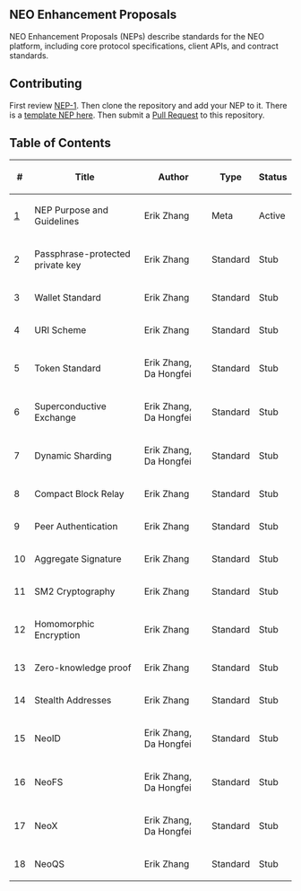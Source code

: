 ==NEO Enhancement Proposals==

NEO Enhancement Proposals (NEPs) describe standards for the NEO platform, including core protocol specifications, client APIs, and contract standards.

==Contributing==

First review [[nep-1.mediawiki|NEP-1]]. Then clone the repository and add your NEP to it. There is a [[nep-X.mediawiki|template NEP here]]. Then submit a [https://github.com/neo-project/proposals/pulls Pull Request] to this repository.

==Table of Contents==

{| class="wikitable sortable" style="width: auto; text-align: center; font-size: smaller; table-layout: fixed;"
!<nowiki>#</nowiki>
!Title
!Author
!Type
!Status
|-
| [[nep-1.mediawiki|1]]
| NEP Purpose and Guidelines
| Erik Zhang
| Meta
| Active
|-
| 2
| Passphrase-protected private key
| Erik Zhang
| Standard
| Stub
|-
| 3
| Wallet Standard
| Erik Zhang
| Standard
| Stub
|-
| 4
| URI Scheme
| Erik Zhang
| Standard
| Stub
|-
| 5
| Token Standard
| Erik Zhang, Da Hongfei
| Standard
| Stub
|-
| 6
| Superconductive Exchange
| Erik Zhang, Da Hongfei
| Standard
| Stub
|-
| 7
| Dynamic Sharding
| Erik Zhang, Da Hongfei
| Standard
| Stub
|-
| 8
| Compact Block Relay
| Erik Zhang
| Standard
| Stub
|-
| 9
| Peer Authentication
| Erik Zhang
| Standard
| Stub
|-
| 10
| Aggregate Signature
| Erik Zhang
| Standard
| Stub
|-
| 11
| SM2 Cryptography
| Erik Zhang
| Standard
| Stub
|-
| 12
| Homomorphic Encryption
| Erik Zhang
| Standard
| Stub
|-
| 13
| Zero-knowledge proof
| Erik Zhang
| Standard
| Stub
|-
| 14
| Stealth Addresses
| Erik Zhang
| Standard
| Stub
|-
| 15
| NeoID
| Erik Zhang, Da Hongfei
| Standard
| Stub
|-
| 16
| NeoFS
| Erik Zhang, Da Hongfei
| Standard
| Stub
|-
| 17
| NeoX
| Erik Zhang, Da Hongfei
| Standard
| Stub
|-
| 18
| NeoQS
| Erik Zhang
| Standard
| Stub
|}
